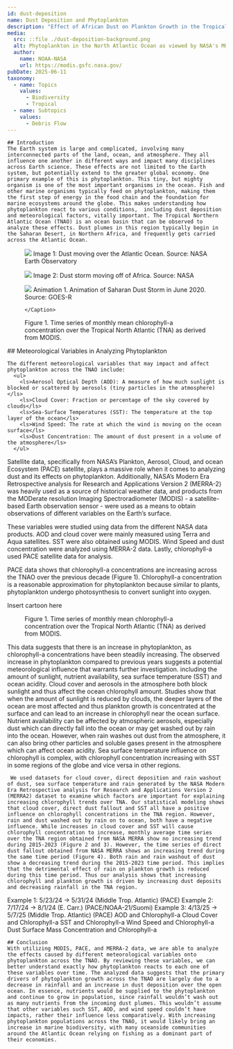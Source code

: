 ---
id: dust-deposition
name: Dust Deposition and Phytoplankton
description: "Effect of African Dust on Plankton Growth in the Tropical North Atlantic Region"
media:
  src: ::file ./dust-deposition-background.png
  alt: Phytoplankton in the North Atlantic Ocean as viewed by NASA's MODIS sensor.
  author: 
    name: NOAA-NASA
    url: https://modis.gsfc.nasa.gov/
pubDate: 2025-06-11
taxonomy:
  - name: Topics
    values: 
      - Biodiversity
      - Tropical
  - name: Subtopics 
    values: 
      - Debris Flow
---

<Block>
  <Prose>

    ## Introduction
    The Earth system is large and complicated, involving many interconnected parts of the land, ocean, and atmosphere. They all influence one another in different ways and impact many disciplines across Earth science. These effects are not limited to the Earth system, but potentially extend to the greater global economy. One primary example of this is phytoplankton. This tiny, but mighty organism is one of the most important organisms in the ocean. Fish and other marine organisms typically feed on phytoplankton, making them the first step of energy in the food chain and the foundation for marine ecosystems around the globe. This makes understanding how phytoplankton react to various conditions,  including dust deposition and meteorological factors, vitally important. The Tropical Northern Atlantic Ocean (TNAO) is an ocean basin that can be observed to analyze these effects. Dust plumes in this region typically begin in the Saharan Desert, in Northern Africa, and frequently gets carried across the Atlantic Ocean.
  </Prose>
  
  <Figure>
      <Image
      src={new URL('./dust-saharan-europe.jpg', import.meta.url).href}
    />
    <Caption attrAuthor='NASA Earth Observatory' attrUrl='https://earthobservatory.nasa.gov/images/152384/saharan-dust-blows-toward-europe'>
      Image 1: Dust moving over the Atlantic Ocean. Source: NASA Earth Observatory 
    </Caption>
  </Figure>
</Block>

<Block>
  <Figure>
      <Image
      src={new URL('./dust_img2.jpg', import.meta.url).href}
    />
    <Caption attrAuthor='NASA' attrUrl='https://www.nasa.gov/image-article/saharan-dust-in-the-wind/'>
      Image 2: Dust storm moving off of Africa. Source: NASA
    </Caption>
  </Figure>
  <Prose>
</Block>

<Block>
  <Figure>
      <Image
      src={new URL('./dust.gif', import.meta.url).href}
    />
    <Caption attrAuthor='GEOSTATIONARY OPERATIONAL ENVIRONMENTAL SATELLITES—R SERIES' attrUrl='https://www.goes-r.gov/spacesegment/abi.html'>
      Animation 1. Animation of Saharan Dust Storm in June 2020. Source: GOES-R
 
    </Caption>
  </Figure>
</Block>

<Block type="wide">
  <Figure>
    <Chart
      dataPath={new URL('./dust-deposition-trendline.csv', import.meta.url).href}
      dateFormat="%Y-%m-%d"
      idKey='source'
      xKey='Date'
      yKey='Chlorophyll'
      yAxisLabel='Chlorophyll-a concentration (mg/m^3)'
    />
    <Caption>
      Figure 1. Time series of monthly mean chlorophyll-a concentration over the Tropical North Atlantic (TNA) as derived from MODIS.
    </Caption>
  </Figure>
</Block>

<Block>
    ## Meteorological Variables in Analyzing Phytoplankton
    
    The different meteorological variables that may impact and affect phytoplankton across the TNAO include:  
      <ul>
        <ls>Aerosol Optical Depth (AOD): A measure of how much sunlight is blocked or scattered by aerosols (tiny particles in the atmosphere)</ls>
        <ls>Cloud Cover: Fraction or percentage of the sky covered by clouds</ls>
        <ls>Sea-Surface Temperatures (SST): The temperature at the top layer of the ocean</ls>
        <ls>Wind Speed: The rate at which the wind is moving on the ocean surface</ls>
        <ls>Dust Concentration: The amount of dust present in a volume of the atmosphere</ls>
      </ul>
 
  </Prose>

  <Prose> 
    <p> Satellite data, specifically from NASA’s Plankton, Aerosol, Cloud, and ocean Ecosystem (PACE) satellite, plays a massive role when it comes to analyzing dust and its effects on phytoplankton. Additionally, NASA’s Modern Era Retrospective analysis for Research and Applications Version 2 (MERRA-2) was heavily used as a source of historical weather data, and products from the MODerate resolution Imaging Spectroradiometer (MODIS) - a satellite-based Earth observation sensor - were used as a means to obtain observations of different variables on the Earth’s surface. </p>
    <p> These variables were studied using data from the different NASA data products. AOD and cloud cover were mainly measured using Terra and Aqua satellites. SST were also obtained using MODIS. Wind Speed and dust concentration were analyzed using MERRA-2 data. Lastly, chlorophyll-a used PACE satellite data for analysis. </p>
    <P> PACE data shows that chlorophyll-a concentrations are increasing across the TNAO over the previous decade (Figure 1). Chlorophyll-a concentration is a reasonable approximation for phytoplankton because similar to plants, phytoplankton undergo photosynthesis to convert sunlight into oxygen. </P>

</Block>


<Block> 
  Insert cartoon here 
</Block>


<Block type="wide">
  <Figure>
    <Chart
      dataPath={new URL('./dust-deposition-trendline.csv', import.meta.url).href}
      dateFormat="%Y-%m-%d"
      idKey='source'
      xKey='Date'
      yKey='Chlorophyll'
      yAxisLabel='Chlorophyll-a concentration (mg/m^3)'
    />
    <Caption>
      Figure 1. Time series of monthly mean chlorophyll-a concentration over the Tropical North Atlantic (TNA) as derived from MODIS.
    </Caption>
  </Figure>

  <Prose>
    This data suggests that there is an increase in phytoplankton, as chlorophyll-a concentrations have been steadily increasing. The observed increase in phytoplankton compared to previous years suggests a potential meteorological influence that warrants further investigation. 
  </Prose>

</Block>

<Block>
  <Prose>
    including the amount of sunlight, nutrient availability, sea surface temperature (SST) and ocean acidity. Cloud cover and aerosols in the atmosphere both block sunlight and thus affect the ocean chlorophyll amount. Studies show that when the amount of sunlight is reduced by clouds, the deeper layers of the ocean are most affected and thus plankton growth is concentrated at the surface and can lead to an increase in chlorophyll near the ocean surface. Nutrient availability can be affected by atmospheric aerosols, especially dust which can directly fall into the ocean or may get washed out by rain into the ocean. However, when rain washes out dust from the atmosphere, it can also bring other particles and soluble gases present in the atmosphere which can affect ocean acidity. Sea surface temperature influence on chlorophyll is complex, with chlorophyll concentration increasing with SST in some regions of the globe and vice versa in other regions.

     We used datasets for cloud cover, direct deposition and rain washout of dust, sea surface temperature and rain generated by the NASA Modern Era Retrospective analysis for Research and Applications Version 2 (MERRA2) dataset to examine which factors are important for explaining increasing chlorophyll trends over TNA. Our statistical modeling shows that cloud cover, direct dust fallout and SST all have a positive influence on chlorophyll concentrations in the TNA region. However, rain and dust washed out by rain on to ocean, both have a negative influence. While increases in cloud cover and SST will cause chlorophyll concentration to increase, monthly average time series over the TNA region obtained from NASA MERRA show no increasing trend during 2015-2023 (Figure 2 and 3). However, the time series of direct dust fallout obtained from NASA MERRA shows an increasing trend during the same time period (Figure 4). Both rain and rain washout of dust show a decreasing trend during the 2015-2023 time period. This implies that the detrimental effect of rain on plankton growth is reduced during this time period. Thus our analysis shows that increasing chlorophyll and plankton growth is driven by increasing dust deposits and decreasing rainfall in the TNA region.

  </Prose>
</Block>

<Block>
  Example 1: 5/23/24 -> 5/31/24 (Middle Trop. Atlantic) (PACE)
</Block>

<Block>
  Example 2: 7/17/24 -> 8/1/24 (E. Carr.) (PACE/NOAA-21/Suomi)
</Block>

<Block>
  Example 3: 4/13/25 -> 5/7/25 (Middle Trop. Atlantic) (PACE)
</Block>

<Block>
  <Prose>
    AOD and Chlorophyll-a
  </Prose>
</Block>

<Block>
  <Prose>
    Cloud Cover and Chlorophyll-a
  </Prose>
</Block>

<Block>
  <Prose>
    SST and Chlorophyll-a
  </Prose>
</Block>

<Block>
  <Prose>
    Wind Speed and Chlorophyll-a
  </Prose>
</Block>

<Block>
  <Prose>
    Dust Surface Mass Concentration and Chlorophyll-a
  </Prose>
</Block>

<Block>
  <Prose>

    ## Conclusion
    With utilizing MODIS, PACE, and MERRA-2 data, we are able to analyze the effects caused by different meteorological variables onto phytoplankton across the TNAO. By reviewing these variables, we can better understand exactly how phytoplankton reacts to each one of these variables over time. The analyzed data suggests that the primary drivers of phytoplankton growth across the TNAO are largely due to a decrease in rainfall and an increase in dust deposition over the open ocean. In essence, nutrients would be supplied to the phytoplankton and continue to grow in population, since rainfall wouldn’t wash out as many nutrients from the incoming dust plumes. This wouldn’t assume that other variables such SST, AOD, and wind speed couldn’t have impacts, rather their influence less comparatively. With increasing phytoplankton populations across the TNAO, it would likely bring an increase in marine biodiversity, with many oceanside communities around the Atlantic Ocean relying on fishing as a dominant part of their economies.
  
  </Prose>
  
</Block>

